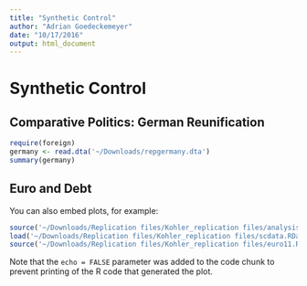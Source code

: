 ```yaml
---
title: "Synthetic Control"
author: "Adrian Goedeckemeyer"
date: "10/17/2016"
output: html_document
---
```


# Synthetic Control

## Comparative Politics: German Reunification

```r
require(foreign)
germany <- read.dta('~/Downloads/repgermany.dta')
summary(germany)
```

## Euro and Debt

You can also embed plots, for example:

```r
source('~/Downloads/Replication files/Kohler_replication files/analysis.R')
load('~/Downloads/Replication files/Kohler_replication files/scdata.RData')
source('~/Downloads/Replication files/Kohler_replication files/euro11.R')

```

Note that the `echo = FALSE` parameter was added to the code chunk to prevent printing of the R code that generated the plot.
